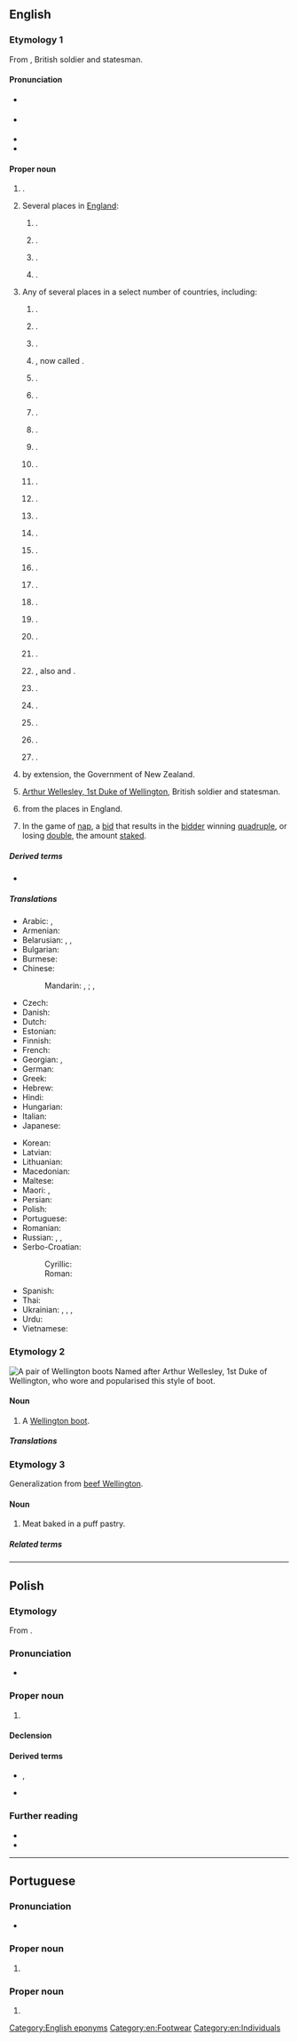 {{also|wellington}}
==English==
{{wikipedia|dab=Wellington (disambiguation)}}

===Etymology 1===
From {{w|Arthur Wellesley, 1st Duke of Wellington}}, British soldier and statesman.

{{etystub|en|I don’t think all senses were named after this one individual}}

====Pronunciation====
* {{a|RP|GA}} {{IPA|en|/ˈwɛlɪŋtən/}}
* {{a|GNZ}} {{IPA|en|/ˈwelɘŋtɘn/}}
* {{audio|en|En-au-Wellington.ogg|Audio (AU)}}
* {{hyphenation|en|Wel|ling|ton}}

====Proper noun====
{{en-proper noun}}

# {{place|en|capital city|c/New Zealand}}.
# Several places in [[England]]:
## {{place|en|village|co/Herefordshire|cc/England}} {{q|[[OS]] grid ref SO4948}}.
## {{place|en|market town|bor/Telford and Wrekin|co/Shropshire|cc/England}} {{q|OS grid ref SJ6511}}.
## {{place|en|market town|dist/Somerset West and Taunton|co/Somerset|cc/England}} {{q|OS grid ref ST1320}}.
## {{place|en|locality|near|vill/Gosforth|bor/Copeland|co/Cumbria|cc/England}} {{q|OS grid ref NY0704}}.
# Any of several places in a select number of countries, including:
## {{place|en|town|co/Sumner County|s/New South Wales|c/Australia}}.
## {{place|en|tiny township|s/South Australia}}.
## {{place|en|neighborhood|city/Nanaimo|p/British Columbia|c/Canada}}.
## {{place|en|A former name of a small incorporated fishing and lumbering <<village>> in <<isl/Newfoundland>>, <<p/Newfoundland and Labrador>>, <<c/Canada>>}}, now called {{w|Dover, Newfoundland and Labrador|Dover}}.
## {{place|en|community|rmun/Halifax|p/Nova Scotia|c/Canada|;|suburb|city/Halifax}}.
## {{place|en|community|distmun/Yarmouth|co/Yarmouth County|p/Nova Scotia|c/Canada}}.
## {{place|en|community|co/Queens County|p/Nova Scotia|c/Canada}}.
## {{place|en|municipality|co/Prince County|p/Prince Edward Island|c/Canada}}.
## {{place|en|unincorporated place/and/community|co/Prince Edward County|p/Ontario|c/Canada}}.
## {{place|en|residential neighbourhood|city/Edmonton|p/Alberta|c/Canada}}.
## {{place|en|town|dist/The Nilgiris|s/Tamil Nadu|c/India}}.
## {{place|en|town|in the|p/Western Cape|c/South Africa}}.
## {{place|en|unincorporated community|co/Calhoun County|s/Alabama|c/USA}}.
## {{place|en|statutory town|co/Larimer County|s/Colorado|c/USA}}.
## {{place|en|village|co/Palm Beach County|s/Florida|c/USA}}.
## {{place|en|village|twp/Lovejoy Township|co/Iroquois County|s/Florida|c/USA}}.
## {{place|en|city/county seat|co/Sumner County|s/Kansas|c/USA}}.
## {{place|en|home rule city|co/Jefferson County|s/Kentucky|c/USA|;|suburb|city/Louisville}}.
## {{place|en|unincorporated community|co/Menifee County|s/Kentucky|c/USA}}.
## {{place|en|small city|co/Piscataquis County|s/Maine|c/USA}}.
## {{place|en|unincorporated community|co/Gogebic County|s/Michigan|c/USA}}.
## {{place|en|unincorporated community|co/Lyon County|s/Nevada|c/USA}}, also {{w|Wellingtons, Nevada|Wellingtons}} and {{w|Wellingtons Station, Nevada|Wellingtons Station}}.
## {{place|en|village|co/Lorain County|s/Ohio|c/USA}}.
## {{place|en|city/county seat|co/Collingsworth County|s/Texas|c/USA}}.
## {{place|en|small city|co/Carbon County|s/Utah|c/USA}}.
## {{place|en|ghost town/and/railroad community|co/King County|s/Washington|c/USA}}.
## {{place|en|small town|co/Monroe County|s/Wisconsin|c/USA}}.
# {{lb|en|New Zealand politics|slang}} by extension, the Government of New Zealand.
# [[w:Arthur Wellesley, 1st Duke of Wellington|Arthur Wellesley, 1st Duke of Wellington]], British soldier and statesman.
# {{surname|en|[[habitational]]|from=Old English|nodot=1}} from the places in England.
# {{lb|en|card games}} In the game of [[nap]], a [[bid]] that results in the [[bidder]] winning [[quadruple]], or losing [[double]], the amount [[stake]]d.

=====Derived terms=====
* {{l|en|Wellington County}}

=====Translations=====
{{trans-top|capital of New Zealand}}
* Arabic: {{t|ar|وِيلِنْجْتُون|f|tr=wilingtūn}}, {{t|ar|وِيلِينْغْتُون|f|tr=wilinḡtūn}}
* Armenian: {{t|hy|Վելինգտոն}}
* Belarusian: {{t|be|Велінгто́н|m}}, {{t|be|Вэ́лінгтан|m}}, {{t|be|Уэ́лінгтан|m}}
* Bulgarian: {{t|bg|Уе́лингтън|m}}
* Burmese: {{t|my|ဝယ်လင်တန်}}
* Chinese:
*: Mandarin: {{t+|cmn|威靈頓}}, {{t+|cmn|威灵顿|tr=Wēilíngdùn}}; {{t+|cmn|惠靈頓}}, {{t+|cmn|惠灵顿|tr=Huìlíngdùn}}
* Czech: {{t+|cs|Wellington|m}}
* Danish: {{t|da|Wellington}}
* Dutch: {{t+|nl|Wellington}}
* Estonian: {{t+|et|Wellington}}
* Finnish: {{t+|fi|Wellington}}
* French: {{t+|fr|Wellington}}
* Georgian: {{t|ka|ველინგტონი}}, {{t|ka|უელინგტონი}}
* German: {{t+|de|Wellington|n}}
* Greek: {{t+|el|Ουέλλινγκτον}}
* Hebrew: {{t|he|וֶלִינְגְּטוֹן|f|tr=welington}}
* Hindi: {{t|hi|वेलिंग्टन}}
* Hungarian: {{t+|hu|Wellington}}
* Italian: {{t+|it|Wellington}}
* Japanese: {{t|ja|ウェリントン|tr=Werinton}}
{{trans-mid}}
* Korean: {{t|ko|^웰링턴}}
* Latvian: {{t|lv|Velingtona|f}}
* Lithuanian: {{t|lt|Velingtonas|m}}
* Macedonian: {{t|mk|Ве́лингтон|m}}
* Maltese: {{t|mt|Wellington}}
* Maori: {{t|mi|Te Whanganui-a-Tara}}, {{t|mi|Poneke}}
* Persian: {{t|fa|ولینگتون}}
* Polish: {{t+|pl|Wellington|m}}
* Portuguese: {{t|pt|Wellington|f}}
* Romanian: {{t+|ro|Wellington}}
* Russian: {{t|ru|Ве́ллингтон|m}}, {{t|ru|Веллингто́н|m}}, {{t|ru|Уэ́ллингтон|m}}
* Serbo-Croatian:
*: Cyrillic: {{t|sh|Велингтон|m}}
*: Roman: {{t|sh|Wellington|m}}
* Spanish: {{t+|es|Wellington|m}}
* Thai: {{t|th|เวลลิงตัน}}
* Ukrainian: {{t|uk|Ве́ллінгтон|m}}, {{t|uk|Веллінгто́н|m}}, {{t|uk|Ве́ллінґтон|m}}, {{t|uk|Веллінґто́н|m}}
* Urdu: {{t|ur|ویلنگٹن|tr=velingṭan}}
* Vietnamese: {{t|vi|Wellington}}
{{trans-bottom}}

===Etymology 2===
[[File:Wellies.jpg|thumb|upright|A pair of Wellington boots]]
Named after Arthur Wellesley, 1st Duke of Wellington, who wore and popularised this style of boot.

====Noun====
{{en-noun}}

# A [[Wellington boot]].

=====Translations=====
{{trans-see|Wellington boot}}

===Etymology 3===
Generalization from [[beef Wellington]].

====Noun====
{{en-noun}}

# Meat baked in a puff pastry.

=====Related terms=====
{{rel4|en
|beef Wellington
|lamb Wellington
|salmon Wellington
|sausage Wellington}}

[[Category:English eponyms]]
[[Category:en:Footwear]]
[[Category:en:Individuals]]

----

==Polish==
{{wp|lang=pl}}

===Etymology===
From {{bor|pl|en|Wellington}}.

===Pronunciation===
* {{pl-IPA|/łelington/}}

===Proper noun===
{{pl-proper noun|m-in}}

# {{place|pl|capital city|c/New Zealand|t1=Wellington}}

====Declension====
{{pl-decl-noun-m-in|tantum=s}}

====Derived terms====
* {{q|nouns}} {{l|pl|wellingtończyk}}, {{l|pl|wellingtonka}}
* {{q|adjective}} {{l|pl|wellingtoński}}

===Further reading===
* {{R:pl:WSJP}}
* {{R:PWN}}

{{c|pl|Exonyms}}

----

==Portuguese==

===Pronunciation===
* {{a|Brazil}} {{IPA|pt|/ˈwɛ.lĩ.tõ/}}

===Proper noun===
{{pt-proper noun|f}}

# {{place|pt|capital city|c/New Zealand|t1=Wellington}}

===Proper noun===
{{pt-proper noun|m}}

# {{given name|pt|male}}
